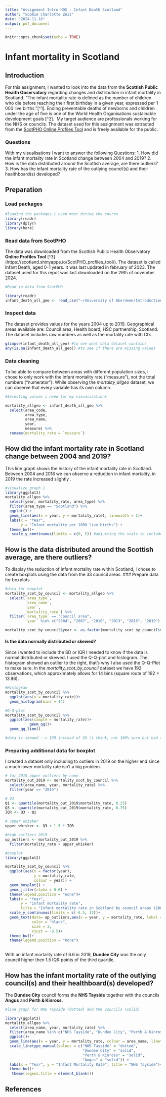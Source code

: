 ```yaml
---
title: "Assignment Intro HDS - Infant Death Scotland"
author: "Sophie Charlotte Zeiz"
date: "2024-11-18"
output: pdf_document
---
```


```r
knitr::opts_chunk$set(echo = TRUE)
```

# Infant mortality in Scotland\

## Introduction
For this assignment, I wanted to look into the data from the **Scottish Public Health Observatory** regarding changes and distribution in infant mortality in Scotland. "The infant mortality rate is defined as the number of children who die before reaching their first birthday in a given year, expressed per 1 000 live births."[^1]. Ending preventable deaths of newborns and children under the age of five is one of the World Health Organisations sustainable development goals [^2].\ 
My target audience are professionals working for the NHS or councils.
The dataset used for this assignment was extracted from the [ScotPHO Online Profiles Tool](https://scotland.shinyapps.io/ScotPHO_profiles_tool/) and is freely available for the public. 

### Questions
With my visualisations I want to answer the following Questions:
1. How did the infant mortality rate in Scotland change between 2004 and 2019?
2. How is the data distributed around the Scottish average, are there outliers?
3. How has the infant mortality rate of the outlying council(s) and their healthboard(s) developed?


## Preparation
### Load packages
```r
#loading the packages i used most during the course
library(readr)
library(dplyr)
library(here)
```

### Read data from ScotPHO
The data was downloaded from the Scottish Public Health Observatory **Online Profiles Tool** [^3](https://scotland.shinyapps.io/ScotPHO_profiles_tool/). The dataset is called Infant Death, aged 0-1 years. It was last updated in february of 2023. The dataset used for this repot was last downloaded on the 29th of november 2024.
```r
#Read in data from ScotPHO

library(readr)
infant_death_all_geo <- read_csv("~/University of Aberdeen/Introduction to Health Data Science/Assignment_Intro_HDS_2024/Input/ScotPHO_infantdeath_all_update.csv")
```

### Inspect data
The dataset provides values for the years 2004 up to 2019. Geographical areas available are: Council area, Health board, HSC partnership, Scotland. The dataset includes raw numbers as well as the mortality rate with CI's.
```r
glimpse(infant_death_all_geo) #to see what data dataset contains
any(is.na(infant_death_all_geo)) #to see if there are missing values
```

### Data cleaning
To be able to compare between areas with different population sizes, i chose to only work with the infant mortality rate ("measure"), not the total numbers ("numerator"). While observing the *mortality_allgeo* dataset, we can observe that every variable has its own column. 
```r
#Selecting values i need for my visualisations

mortality_allgeo <- infant_death_all_geo %>% 
  select(area_code, 
         area_type, 
         area_name, 
         year,
         measure) %>% 
  rename(mortality_rate = `measure`) 
```

## How did the infant mortality rate in Scotland change between 2004 and 2019?
This line graph shows the history of the infant mortality rate in Scotland. Between 2004 and 2018 we can observe a reduction in infant mortality, in 2019 the rate increased slightly .

```r
#visualize graph 1
library(ggplot2)
mortality_allgeo %>% 
  select(year, mortality_rate, area_type) %>% 
  filter(area_type == "Scotland") %>%
  ggplot() +
  geom_line(aes(x = year, y = mortality_rate), linewidth = 1)+
  labs(x = "Year",
       y = "Infant mortality per 1000 live births") +
  theme_bw()+
   scale_y_continuous(limits = c(0, 5)) #adjusting the scale to include zero -> more realistic visualisation
```

## How is the data distributed around the Scottish average, are there outliers?
To display the reduction of infant mortality rate within Scotland, I chose to create boxplots using the data from the 33 council areas.
### Prepare data for boxplots
```r
#data for boxplot 
mortality_scot_by_council <- mortality_allgeo %>% 
  select(`area_type`, 
         `area_name`, 
         `year`,
         `mortality_rate`) %>%
  filter(`area_type` == "Council area",
         `year` %in% c("2004", "2007", "2010", "2013", "2016", "2019")) #every 3 years

mortality_scot_by_council$year <- as.factor(mortality_scot_by_council$year) #to help separate boxplots per year in one graph
```

#### Is the data normally distributed or skewed?
Since i wanted to include the SD or IQR I needed to know if the data is normal distributed or skewed. I used the Q-Q-plot and histogram. The histogram showed an outlier to the right, that's why I also used the Q-Q-Plot to make sure. In the *mortality_scot_by_council* dataset we have 192 observations, which approximately allows for 14 bins (square route of 192 = 13.86).
```r
#Histogram
mortality_scot_by_council %>% 
  ggplot(aes(x = mortality_rate))+
  geom_histogram(bins = 14)

#Q-Q-plot
mortality_scot_by_council %>% 
  ggplot(aes(sample = mortality_rate))+
           geom_qq()+
  geom_qq_line()

#data is skewed --> IQR instead of SD (i think, not 100% sure but had to decide)
```

### Preparing additional data for boxplot
I created a dataset only including to outliers in 2019 on the higher end since a much lower mortality rate isn't a big problem.
```r

# for 2019 upper outliers by name
mortality_out_2019 <- mortality_scot_by_council %>% 
  select(area_name, year, mortality_rate) %>% 
  filter(year == "2019")

# Q3
Q1 <- quantile(mortality_out_2019$mortality_rate, 0.25)
Q3 <- quantile(mortality_out_2019$mortality_rate, 0.75)
IQR <- Q3 - Q1

# upper whisker
upper_whisker <- Q3 + 1.5 * IQR

#high outliers 2019
up_outliers <- mortality_out_2019 %>% 
  filter(mortality_rate > upper_whisker)
```


```r
#boxplot
library(ggplot2)

mortality_scot_by_council %>% 
  ggplot(aes(x = factor(year),
             y = mortality_rate,
             colour = year)) +
  geom_boxplot() +
  geom_jitter(alpha = 0.6) +
  theme(legend.position = "none")+
  labs(x = "Year", 
       y = "Infant mortality rate", 
       title = "Infant mortality rate in Scotland by council areas (2004-2019)")+
  scale_y_continuous(limits = c(-0.5, 12))+
  geom_text(data= up_outliers,aes(x = year, y = mortality_rate, label = area_name),
            color = "black", 
            size = 3, 
            vjust = -0.5)+
  theme_bw()+
  theme(legend.position = "none")
 
```
With an infant mortality rate of 6.6 in 2019, **Dundee City** was the only council higher then 1.5 IQR points of the third quartile.

## How has the infant mortality rate of the outlying council(s) and their healthboard(s) developed?
The **Dundee City** council forms the **NHS Tayside** together with the councils **Angus** and **Perth & Kinross**. 

```r
#line graph for NHS Tayside (dotted) and the councils (solid)

library(ggplot2)
mortality_allgeo %>% 
  select(area_name, year, mortality_rate) %>% 
  filter(area_name %in% c("NHS Tayside", "Dundee City", "Perth & Kinross", "Angus")) %>% 
  ggplot()+
  geom_line(aes(x = year, y = mortality_rate, colour = area_name, linetype = area_name), linewidth = 1)+
  scale_linetype_manual(values = c("NHS Tayside" = "dotted",
                                   "Dundee City" = "solid", 
                                   "Perth & Kinross" = "solid", 
                                   "Angus" = "solid")) + 
  labs(x = "Year", y = "Infant Mortality Rate", title = "NHS Tayside")+
  theme_bw()+
   theme(legend.title = element_blank()) 
```

## References

[1]: https://www.oecd.org/en/data/indicators/infant-mortality-rates.html
[2]: https://www.who.int/data/gho/data/themes/topics/sdg-target-3_2-newborn-and-child-mortality)
[3]: https://scotland.shinyapps.io/ScotPHO_profiles_tool/